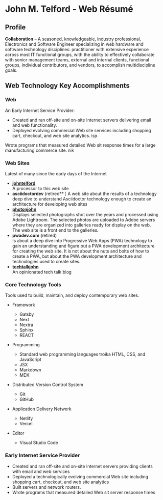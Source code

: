 # John M. Telford - Web Résumé

## Profile
**Collaboration** – A seasoned, knowledgeable, industry professional, Electronics and Software Engineer specializing in web hardware and software technology disciplines: practitioner with extensive experience across most IT functional groups, with the ability to effectively collaborate with senior management teams, external and internal clients, functional groups, individual contributors, and vendors, to accomplish multidiscipline goals.

## Web Technology Key Accomplishments

### Web

An Early Internet Service Provider:

- Created and ran off-site and on-site Internet servers delivering email and web functionality.
- Deployed evolving commercial Web site services including shopping cart, checkout, and web site analytics. isp  

Wrote programs that measured detailed Web sit response times for a large manufacturing commerce site. nik

### Web Sites

Latest of many since the early days of the Internet 

- **[johntelford](http://johntelford.com)**    
	A processor to this web site
- **asciidoctordev** (retired** )
	A web site about the results of a technology deep dive to understand Asciidoctor technology enough to create an architecture for developing web sites
- **[photonjohn](https://photonjohn.com)**   
	Displays selected photographs shot over the years and processed using Adobe Lightroom. The selected photos are uploaded to Adobe servers where they are organized into galleries ready for display on the web. The web site is a front end to the galleries.
- **pwadev.com**  (retired)  
	Is about a deep dive into Progressive Web Apps (PWA) technology to gain an understanding and figure out a PWA development architecture for creating the web site. It is not about the nuts and bolts of how to create a PWA, but about the PWA development architecture and technologies used to create sites.
- **[techtalkjohn](https://techtalkjohn.com)**  
	An opinionated tech talk blog

### Core Technology Tools 

Tools used to build, maintain, and deploy contemporary web sites.

- Framework
	- Gatsby
	- Next
	- Nextra
	- Sphinx
	- REACT

- Programming
	- Standard web programming languages troika HTML, CSS, and JavaScript
	- JSX
	- Markdown
	- MDX

- Distributed Version Control System
	- Git
	- GitHub

- Application Delivery Network
	- Netlify
	- Vercel

- Editor
	- Visual Studio Code

### Early Internet Service Provider

- Created and ran off-site and on-site Internet servers providing clients with email and web services
- Deployed a technologically evolving commercial Web site including shopping cart, checkout, and web site analytics
- Built servers and network routers. 
- Wrote programs that measured detailed Web sit server response times






